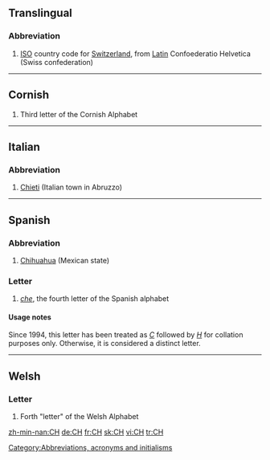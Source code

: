 ==Translingual==
===Abbreviation===
{{infl|mul|abbreviation}}

#[[ISO]] country code for [[Switzerland]], from [[Latin]] Confoederatio Helvetica (Swiss confederation)

----
==Cornish==
{{infl|kw|letter|upper case||lower case|ch}}

#Third letter of the Cornish Alphabet

----
==Italian==
===Abbreviation===
{{infl|it|abbreviation}}

# [[Chieti]] (Italian town in Abruzzo)

----
==Spanish==
===Abbreviation===
{{infl|es|abbreviation}}

#[[Chihuahua]] (Mexican state)

[[Category:Abbreviations, acronyms and initialisms]]

===Letter===
{{infl|es|letter|upper case||lower case|ch|mixed case|Ch}}

#''[[che]]'', the fourth letter of the Spanish alphabet

====Usage notes====
Since 1994, this letter has been treated as ''[[C]]'' followed by ''[[H]]'' for collation purposes only.  Otherwise, it is considered a distinct letter.

----

==Welsh==
===Letter===
{{infl|cy|letter|upper case||lower case|ch}}

#Forth "letter" of the Welsh Alphabet

[[zh-min-nan:CH]]
[[de:CH]]
[[fr:CH]]
[[sk:CH]]
[[vi:CH]]
[[tr:CH]]